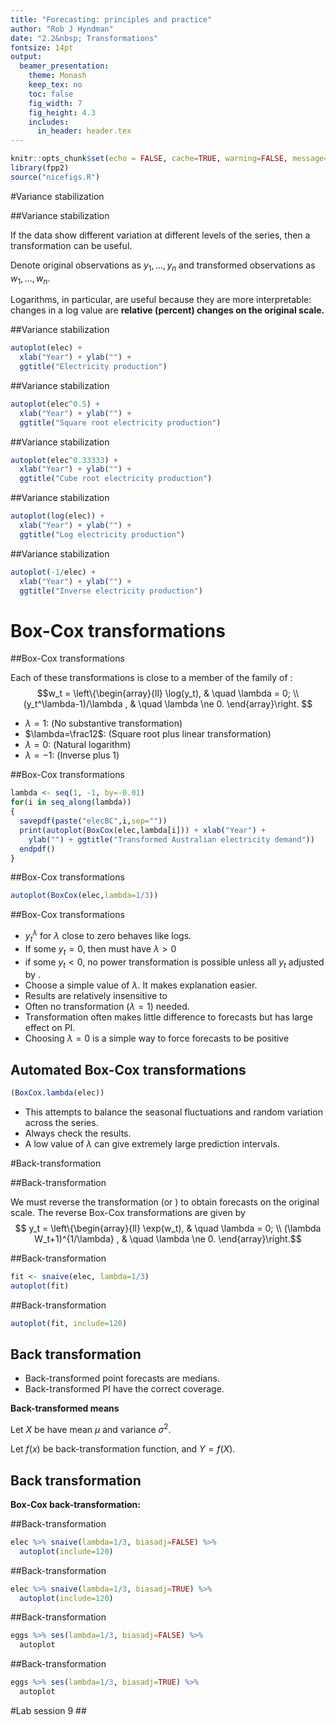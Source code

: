 ```yaml
---
title: "Forecasting: principles and practice"
author: "Rob J Hyndman"
date: "2.2&nbsp; Transformations"
fontsize: 14pt
output:
  beamer_presentation:
    theme: Monash
    keep_tex: no
    toc: false
    fig_width: 7
    fig_height: 4.3
    includes:
      in_header: header.tex
---
```


```r
knitr::opts_chunk$set(echo = FALSE, cache=TRUE, warning=FALSE, message=FALSE)
library(fpp2)
source("nicefigs.R")
```

#Variance stabilization

##Variance stabilization

If the data show different variation at different levels of the series, then a transformation can be useful.
\pause

Denote original observations as $y_1,\dots,y_n$ and transformed
observations as $w_1, \dots, w_n$.
\pause

\begin{block}{\footnotesize Mathematical transformations for stabilizing
variation}
\begin{tabular}{llc}
Square root & $w_t = \sqrt{y_t}$ & $\downarrow$ \\[0.2cm]
Cube root & $w_t = \sqrt[3]{y_t}$ & Increasing \\[0.2cm]
Logarithm & $w_t = \log(y_t)$  & strength
\end{tabular}
\end{block}
\pause

Logarithms, in particular, are useful because they are more interpretable: changes in a log value are **relative (percent) changes on the original scale.**

##Variance stabilization

```r
autoplot(elec) +
  xlab("Year") + ylab("") +
  ggtitle("Electricity production")
```

##Variance stabilization

```r
autoplot(elec^0.5) +
  xlab("Year") + ylab("") +
  ggtitle("Square root electricity production")
```

##Variance stabilization

```r
autoplot(elec^0.33333) +
  xlab("Year") + ylab("") +
  ggtitle("Cube root electricity production")
```

##Variance stabilization

```r
autoplot(log(elec)) +
  xlab("Year") + ylab("") +
  ggtitle("Log electricity production")
```

##Variance stabilization

```r
autoplot(-1/elec) +
  xlab("Year") + ylab("") +
  ggtitle("Inverse electricity production")
```

# Box-Cox transformations

##Box-Cox transformations

Each of these transformations is close to a member of the
family of \textbf{Box-Cox transformations}:
$$w_t = \left\{\begin{array}{ll}
        \log(y_t),      & \quad \lambda = 0; \\
        (y_t^\lambda-1)/\lambda ,         & \quad \lambda \ne 0.
\end{array}\right.
$$\pause

* $\lambda=1$: (No substantive transformation)
* $\lambda=\frac12$: (Square root plus linear transformation)
* $\lambda=0$: (Natural logarithm)
* $\lambda=-1$: (Inverse plus 1)

##Box-Cox transformations

```r
lambda <- seq(1, -1, by=-0.01)
for(i in seq_along(lambda))
{
  savepdf(paste("elecBC",i,sep=""))
  print(autoplot(BoxCox(elec,lambda[i])) + xlab("Year") +
    ylab("") + ggtitle("Transformed Australian electricity demand"))
  endpdf()
}
```

\centerline{\animategraphics[controls,buttonsize=0.3cm,width=12.5cm]{4}{elecBC}{1}{201}}

##Box-Cox transformations

```r
autoplot(BoxCox(elec,lambda=1/3))
```

##Box-Cox transformations

* $y_t^\lambda$ for $\lambda$ close to zero behaves like logs.
* If some $y_t=0$, then must have $\lambda>0$
* if some $y_t<0$, no power transformation is possible unless all $y_t$ adjusted by \textbf{adding a constant to all values}.
* Choose a simple value of $\lambda$.  It makes explanation easier.
* Results are  relatively insensitive to \rlap{value of $\lambda$}
* Often no transformation ($\lambda=1$) needed.
* Transformation often makes little difference to forecasts but has large effect on PI.
* Choosing $\lambda=0$ is a simple way to force forecasts to be positive

## Automated Box-Cox transformations

```r
(BoxCox.lambda(elec))
```
\pause

* This attempts to balance the seasonal fluctuations and random variation across the series.
* Always check the results.
* A low value of $\lambda$ can give extremely large prediction intervals.

#Back-transformation

##Back-transformation

We must reverse the transformation (or \textit{back-transform}) to obtain
forecasts on the original scale.  The reverse Box-Cox transformations are given
by
$$ y_t = \left\{\begin{array}{ll}
        \exp(w_t),      & \quad \lambda = 0; \\
        (\lambda W_t+1)^{1/\lambda} ,   & \quad \lambda \ne 0.
\end{array}\right.$$

##Back-transformation

```r
fit <- snaive(elec, lambda=1/3)
autoplot(fit)
```

##Back-transformation

```r
autoplot(fit, include=120)
```

## Back transformation

  * Back-transformed point forecasts are medians.
  * Back-transformed PI have the correct coverage.

\pause

**Back-transformed means**

Let $X$ be have mean $\mu$ and variance $\sigma^2$.

Let $f(x)$ be back-transformation function, and $Y=f(X)$.

\begin{alertblock}{}
\centerline{$\E[Y] = \E[f(X)] = f(\mu) + \frac12 \sigma^2[f''(\mu)]^2.$}
\end{alertblock}

## Back transformation

**Box-Cox back-transformation:**\vspace*{-0.5cm}
\begin{align*}
y_t &= \left\{\begin{array}{ll}
        \exp(w_t)      & \quad \lambda = 0; \\
        (\lambda W_t+1)^{1/\lambda}  & \quad \lambda \ne 0.
\end{array}\right. \\
f(x) &= \begin{cases}
                        e^x & \quad\lambda=0;\\
 (\lambda x + 1)^{1/\lambda} & \quad\lambda\ne0.
 \end{cases}\\
f''(x) &= \begin{cases}
                        e^x & \quad\lambda=0;\\
 (1-\lambda)(\lambda x + 1)^{1/\lambda-2} & \quad\lambda\ne0.
 \end{cases}
\end{align*}\pause
\begin{alertblock}{}
\centerline{$\E[Y] = \begin{cases}
                        e^\mu\left[1+\frac{\sigma^2}{2}\right] & \quad\lambda=0;\\
 (\lambda \mu + 1)^{1/\lambda}\left[1+\frac{\sigma^2(1-\lambda)}{2(\lambda\mu+1)^2}\right] & \quad\lambda\ne0.
 \end{cases}$}
\end{alertblock}


##Back-transformation
\fontsize{13}{13}\sf

```r
elec %>% snaive(lambda=1/3, biasadj=FALSE) %>%
  autoplot(include=120)
```

##Back-transformation
\fontsize{13}{13}\sf

```r
elec %>% snaive(lambda=1/3, biasadj=TRUE) %>%
  autoplot(include=120)
```

##Back-transformation
\fontsize{13}{13}\sf

```r
eggs %>% ses(lambda=1/3, biasadj=FALSE) %>%
  autoplot
```

##Back-transformation
\fontsize{13}{13}\sf

```r
eggs %>% ses(lambda=1/3, biasadj=TRUE) %>%
  autoplot
```

#Lab session 9
##

\fontsize{48}{60}\sf\centering
\textbf{Lab Session 9}



